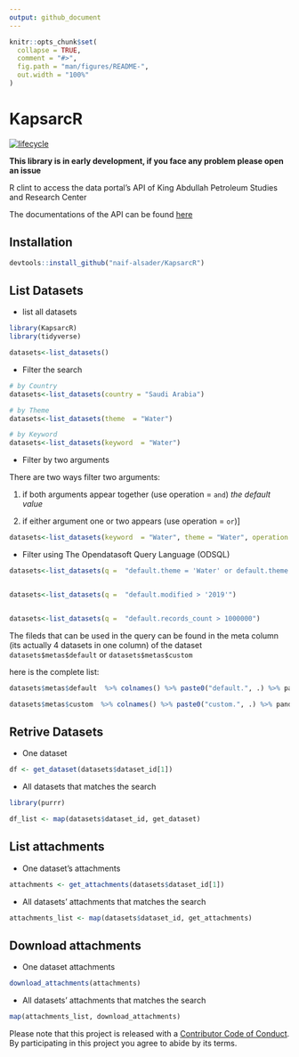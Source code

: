 ```yaml
---
output: github_document
---
```





<!-- README.md is generated from README.Rmd. Please edit that file -->

```r
knitr::opts_chunk$set(
  collapse = TRUE,
  comment = "#>",
  fig.path = "man/figures/README-",
  out.width = "100%"
)
```

# KapsarcR

<!-- badges: start -->
[![lifecycle](https://img.shields.io/badge/lifecycle-experimental-orange.svg)](https://www.tidyverse.org/lifecycle/#experimental)
<!-- badges: end -->


**This library is in early development, if you face any problem please open an issue**

R clint to access the data portal's API of King Abdullah Petroleum Studies and Research Center

The documentations of the API can be found [here](https://datasource.kapsarc.org/api/v2/console#!/)



## Installation


``` r
devtools::install_github("naif-alsader/KapsarcR")
```

## List Datasets


* list all datasets

```r
library(KapsarcR)
library(tidyverse)

datasets<-list_datasets()

```


* Filter the search

```r
# by Country
datasets<-list_datasets(country = "Saudi Arabia")

# by Theme
datasets<-list_datasets(theme  = "Water")

# by Keyword
datasets<-list_datasets(keyword  = "Water")


```


* Filter by two arguments

There are two ways filter two arguments:


1. if both arguments appear together (use operation = `and`) *the default value*


2. if either argument one or two appears (use operation = `or`)]

```r

datasets<-list_datasets(keyword  = "Water", theme = "Water", operation = "or")

```


* Filter using The Opendatasoft Query Language (ODSQL) 


```r
datasets<-list_datasets(q =  "default.theme = 'Water' or default.theme = 'Transportation'")


datasets<-list_datasets(q =  "default.modified > '2019'")


datasets<-list_datasets(q =  "default.records_count > 1000000")
```


The fileds that can be used in the query can be found in the meta column (its actually 4 datasets in one column) of the dataset `datasets$metas$default` or `datasets$metas$custom`

here is the complete list:

```r
datasets$metas$default  %>% colnames() %>% paste0("default.", .) %>% pander::pander()
```

```r
datasets$metas$custom  %>% colnames() %>% paste0("custom.", .) %>% pander::pander()
```


## Retrive Datasets

* One dataset

```r
df <- get_dataset(datasets$dataset_id[1])
```


* All datasets that matches the search

```r
library(purrr)

df_list <- map(datasets$dataset_id, get_dataset)

```


## List attachments 

* One dataset's attachments

```r
attachments <- get_attachments(datasets$dataset_id[1])
```


* All datasets' attachments that matches the search


```r
attachments_list <- map(datasets$dataset_id, get_attachments)

```



## Download attachments

* One dataset attachments

```r
download_attachments(attachments)
```


* All datasets' attachments that matches the search

```r
map(attachments_list, download_attachments)
```


Please note that this project is released with a [Contributor Code of Conduct](CODE_OF_CONDUCT.md).
  By participating in this project you agree to abide by its terms.
